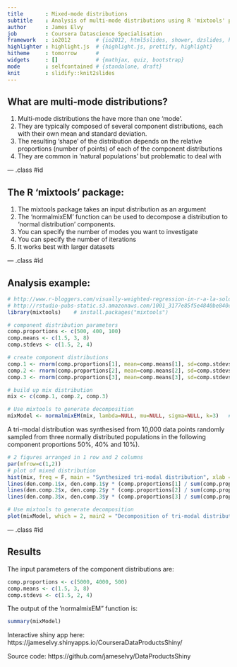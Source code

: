 ```yaml
---
title       : Mixed-mode distributions
subtitle    : Analysis of multi-mode distributions using R 'mixtools' package
author      : James Elvy
job         : Coursera Datascience Specialisation
framework   : io2012        # {io2012, html5slides, shower, dzslides, html5rocks, landslide, deck.js}
highlighter : highlight.js  # {highlight.js, prettify, highlight}
hitheme     : tomorrow      # 
widgets     : []            # {mathjax, quiz, bootstrap}
mode        : selfcontained # {standalone, draft}
knit        : slidify::knit2slides
---
```


## What are multi-mode distributions?
1.	Multi-mode distributions the have more than one ‘mode’.  
2.	They are typically composed of several component distributions, each with their own mean and standard deviation.
3.	The resulting ‘shape’ of the distribution depends on the relative proportions (number of points) of each of the component distributions
4.	They are common in 'natural populations' but problematic to deal with

--- .class #id 

## The R ‘mixtools’ package:
1.	The mixtools package takes an input distribution as an argument
2.	The ‘normalmixEM’ function can be used to decompose a distribution to ‘normal distribution’ components.
3.	You can specify the number of modes you want to investigate
4.	You can specify the number of iterations
5.	It works best with larger datasets

--- .class #id 

## Analysis example:
```r
# http://www.r-bloggers.com/visually-weighted-regression-in-r-a-la-solomon-hsiang/
# http://rstudio-pubs-static.s3.amazonaws.com/1001_3177e85f5e4840be840c84452780db52.html# mixtools
library(mixtools)    # install.packages("mixtools")

# component distribution parameters
comp.proportions <- c(500, 400, 100)
comp.means <- c(1.5, 3, 8)
comp.stdevs <- c(1.5, 2, 4)

# create component distributions
comp.1 <- rnorm(comp.proportions[1], mean=comp.means[1], sd=comp.stdevs[1]); den.comp.1 <- density(comp.1)
comp.2 <- rnorm(comp.proportions[2], mean=comp.means[2], sd=comp.stdevs[2]); den.comp.2 <- density(comp.2)
comp.3 <- rnorm(comp.proportions[3], mean=comp.means[3], sd=comp.stdevs[3]); den.comp.3 <- density(comp.3)

# build up mix distribution
mix <- c(comp.1, comp.2, comp.3)

# Use mixtools to generate decomposition
mixModel <- normalmixEM(mix, lambda=NULL, mu=NULL, sigma=NULL, k=3)   # k=3 as we expect three populations are sampled
```
A tri-modal distribution was synthesised from 10,000 data points randomly sampled from three normally distributed populations in the following component proportions 50%, 40% and 10%).

```r
# 2 figures arranged in 1 row and 2 columns
par(mfrow=c(1,2))
# plot of mixed distribution
hist(mix, freq = F, main = "Synthesized tri-modal distribution", xlab = "Data")    # proportions
lines(den.comp.1$x, den.comp.1$y * (comp.proportions[1] / sum(comp.proportions)), col = "red", lwd = 2)
lines(den.comp.2$x, den.comp.2$y * (comp.proportions[2] / sum(comp.proportions)), col = "blue", lwd = 2)
lines(den.comp.3$x, den.comp.3$y * (comp.proportions[3] / sum(comp.proportions)), col = "green", lwd = 2)

# Use mixtools to generate decomposition
plot(mixModel, which = 2, main2 = "Decomposition of tri-modal distribution using 'mixtools'")
```

--- .class #id 

## Results
The input parameters of the component distributions are:
```r
comp.proportions <- c(5000, 4000, 500)
comp.means <- c(1.5, 3, 8)
comp.stdevs <- c(1.5, 2, 4)
```
The output of the ‘normalmixEM” function is:
```r
summary(mixModel)
```
Interactive shiny app here: https://jameselvy.shinyapps.io/CourseraDataProductsShiny/

Source code: https://github.com/jameselvy/DataProductsShiny
